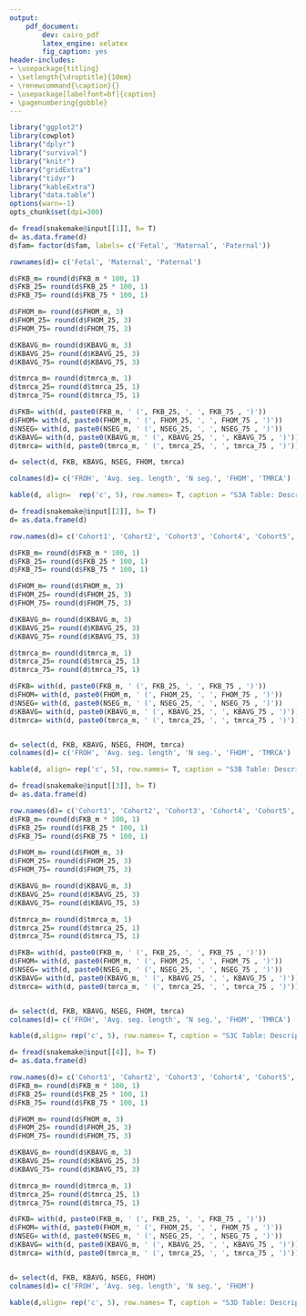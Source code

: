 ```yaml
---
output:
    pdf_document:
        dev: cairo_pdf
        latex_engine: xelatex
        fig_caption: yes
header-includes:
- \usepackage{titling}
- \setlength{\droptitle}{10em}
- \renewcommand{\caption}{}
- \usepackage[labelfont=bf]{caption}
- \pagenumbering{gobble}
---
```


```r
library("ggplot2")
library(cowplot)
library("dplyr")
library("survival")
library("knitr")
library("gridExtra")
library("tidyr")
library("kableExtra")
library("data.table")
options(warn=-1)
opts_chunk$set(dpi=300)
```

```r
d= fread(snakemake@input[[1]], h= T)
d= as.data.frame(d)
d$fam= factor(d$fam, labels= c('Fetal', 'Maternal', 'Paternal'))

rownames(d)= c('Fetal', 'Maternal', 'Paternal')

d$FKB_m= round(d$FKB_m * 100, 1)
d$FKB_25= round(d$FKB_25 * 100, 1)
d$FKB_75= round(d$FKB_75 * 100, 1)

d$FHOM_m= round(d$FHOM_m, 3)
d$FHOM_25= round(d$FHOM_25, 3)
d$FHOM_75= round(d$FHOM_75, 3)

d$KBAVG_m= round(d$KBAVG_m, 3)
d$KBAVG_25= round(d$KBAVG_25, 3)
d$KBAVG_75= round(d$KBAVG_75, 3)

d$tmrca_m= round(d$tmrca_m, 1)
d$tmrca_25= round(d$tmrca_25, 1)
d$tmrca_75= round(d$tmrca_75, 1)

d$FKB= with(d, paste0(FKB_m, ' (', FKB_25, ', ', FKB_75 , ')'))
d$FHOM= with(d, paste0(FHOM_m, ' (', FHOM_25, ', ', FHOM_75 , ')'))
d$NSEG= with(d, paste0(NSEG_m, ' (', NSEG_25, ', ', NSEG_75 , ')'))
d$KBAVG= with(d, paste0(KBAVG_m, ' (', KBAVG_25, ', ', KBAVG_75 , ')'))
d$tmrca= with(d, paste0(tmrca_m, ' (', tmrca_25, ', ', tmrca_75 , ')'))

d= select(d, FKB, KBAVG, NSEG, FHOM, tmrca)

colnames(d)= c('FROH', 'Avg. seg. length', 'N seg.', 'FHOM', 'TMRCA')

kable(d, align=  rep('c', 5), row.names= T, caption = "S3A Table: Description of autozygosity measures in Norwegian parent-offspring trios in all sub-cohorts.", booktabs = T) %>% kable_styling(latex_options= c('striped', 'scale_down')) %>% column_spec(1, bold = T, color = "black", background = "white") %>% footnote(general_title= '', general= c('Avg, average; FHOM, excess homozygosity; FROH, fraction of genome covered by autozygous segments; seg, segment; tmrca, time to most recent common ancestor.', 'Median (percentile 25, percentile 75) are shown for different autozygosity measures. Autozygosity was estimated using different parameters, according to the optimized parameteres, which are sub-cohort specific. See S3B, S3C and S4C Tables for additional information on cohort-specific values.'), threeparttable= T)

```

\pagebreak


```r
d= fread(snakemake@input[[2]], h= T)
d= as.data.frame(d)

row.names(d)= c('Cohort1', 'Cohort2', 'Cohort3', 'Cohort4', 'Cohort5', 'Cohort6')

d$FKB_m= round(d$FKB_m * 100, 1)
d$FKB_25= round(d$FKB_25 * 100, 1)
d$FKB_75= round(d$FKB_75 * 100, 1)

d$FHOM_m= round(d$FHOM_m, 3)
d$FHOM_25= round(d$FHOM_25, 3)
d$FHOM_75= round(d$FHOM_75, 3)

d$KBAVG_m= round(d$KBAVG_m, 3)
d$KBAVG_25= round(d$KBAVG_25, 3)
d$KBAVG_75= round(d$KBAVG_75, 3)

d$tmrca_m= round(d$tmrca_m, 1)
d$tmrca_25= round(d$tmrca_25, 1)
d$tmrca_75= round(d$tmrca_75, 1)

d$FKB= with(d, paste0(FKB_m, ' (', FKB_25, ', ', FKB_75 , ')'))
d$FHOM= with(d, paste0(FHOM_m, ' (', FHOM_25, ', ', FHOM_75 , ')'))
d$NSEG= with(d, paste0(NSEG_m, ' (', NSEG_25, ', ', NSEG_75 , ')'))
d$KBAVG= with(d, paste0(KBAVG_m, ' (', KBAVG_25, ', ', KBAVG_75 , ')'))
d$tmrca= with(d, paste0(tmrca_m, ' (', tmrca_25, ', ', tmrca_75 , ')'))


d= select(d, FKB, KBAVG, NSEG, FHOM, tmrca)
colnames(d)= c('FROH', 'Avg. seg. length', 'N seg.', 'FHOM', 'TMRCA')

kable(d, align= rep('c', 5), row.names= T, caption = "S3B Table: Description of autozygosity measures in Norwegian mothers in each sub-cohort.", booktabs = T) %>% kable_styling(latex_options= c('striped', 'scale_down')) %>% column_spec(1, bold = T, color = "black", background = "white") %>% footnote(general_title= '', general= c('Avg, average; seg, segment; TMRCA, time to most recent common ancestor.','Median (percentile 25, percentile 75) are shown for different autozygosity measures. Autozygosity was estimated using different parameters, according to the optimized parameteres, which are sub-cohort specific.'), threeparttable= T)
```

```r
d= fread(snakemake@input[[3]], h= T)
d= as.data.frame(d)

row.names(d)= c('Cohort1', 'Cohort2', 'Cohort3', 'Cohort4', 'Cohort5', 'Cohort6')
d$FKB_m= round(d$FKB_m * 100, 1)
d$FKB_25= round(d$FKB_25 * 100, 1)
d$FKB_75= round(d$FKB_75 * 100, 1)

d$FHOM_m= round(d$FHOM_m, 3)
d$FHOM_25= round(d$FHOM_25, 3)
d$FHOM_75= round(d$FHOM_75, 3)

d$KBAVG_m= round(d$KBAVG_m, 3)
d$KBAVG_25= round(d$KBAVG_25, 3)
d$KBAVG_75= round(d$KBAVG_75, 3)

d$tmrca_m= round(d$tmrca_m, 1)
d$tmrca_25= round(d$tmrca_25, 1)
d$tmrca_75= round(d$tmrca_75, 1)

d$FKB= with(d, paste0(FKB_m, ' (', FKB_25, ', ', FKB_75 , ')'))
d$FHOM= with(d, paste0(FHOM_m, ' (', FHOM_25, ', ', FHOM_75 , ')'))
d$NSEG= with(d, paste0(NSEG_m, ' (', NSEG_25, ', ', NSEG_75 , ')'))
d$KBAVG= with(d, paste0(KBAVG_m, ' (', KBAVG_25, ', ', KBAVG_75 , ')'))
d$tmrca= with(d, paste0(tmrca_m, ' (', tmrca_25, ', ', tmrca_75 , ')'))


d= select(d, FKB, KBAVG, NSEG, FHOM, tmrca)
colnames(d)= c('FROH', 'Avg. seg. length', 'N seg.', 'FHOM', 'TMRCA')

kable(d,align= rep('c', 5), row.names= T, caption = "S3C Table: Description of autozygosity measures in Norwegian fathers in each sub-cohort.", booktabs = T) %>% kable_styling(latex_options= c('striped', 'scale_down')) %>% column_spec(1, bold = T, color = "black", background = "white") %>% footnote(general_title= '', general= c('Avg, average; FHOM, excess homozygosity; FROH, fraction of genome covered by autozygous segments; seg, segment; TMRCA, time to most recent common ancestor.', 'Median (percentile 25, percentile 75) are shown for different autozygosity measures. Autozygosity was estimated using different parameters, according to the optimized parameteres, which are sub-cohort specific.'), threeparttable= T)
```

```r
d= fread(snakemake@input[[4]], h= T)
d= as.data.frame(d)

row.names(d)= c('Cohort1', 'Cohort2', 'Cohort3', 'Cohort4', 'Cohort5', 'Cohort6')
d$FKB_m= round(d$FKB_m * 100, 1)
d$FKB_25= round(d$FKB_25 * 100, 1)
d$FKB_75= round(d$FKB_75 * 100, 1)

d$FHOM_m= round(d$FHOM_m, 3)
d$FHOM_25= round(d$FHOM_25, 3)
d$FHOM_75= round(d$FHOM_75, 3)

d$KBAVG_m= round(d$KBAVG_m, 3)
d$KBAVG_25= round(d$KBAVG_25, 3)
d$KBAVG_75= round(d$KBAVG_75, 3)

d$tmrca_m= round(d$tmrca_m, 1)
d$tmrca_25= round(d$tmrca_25, 1)
d$tmrca_75= round(d$tmrca_75, 1)

d$FKB= with(d, paste0(FKB_m, ' (', FKB_25, ', ', FKB_75 , ')'))
d$FHOM= with(d, paste0(FHOM_m, ' (', FHOM_25, ', ', FHOM_75 , ')'))
d$NSEG= with(d, paste0(NSEG_m, ' (', NSEG_25, ', ', NSEG_75 , ')'))
d$KBAVG= with(d, paste0(KBAVG_m, ' (', KBAVG_25, ', ', KBAVG_75 , ')'))
d$tmrca= with(d, paste0(tmrca_m, ' (', tmrca_25, ', ', tmrca_75 , ')'))


d= select(d, FKB, KBAVG, NSEG, FHOM)
colnames(d)= c('FROH', 'Avg. seg. length', 'N seg.', 'FHOM')

kable(d,align= rep('c', 5), row.names= T, caption = "S3D Table: Description of autozygosity measures in Norwegian fetuses in each sub-cohort.", booktabs = T) %>% kable_styling(latex_options= c('striped', 'scale_down')) %>% column_spec(1, bold = T, color = "black", background = "white") %>% footnote(general_title= '', general= c('Avg, average; FHOM, excess homozygosity; FROH, fraction of genome covered by autozygous segments; seg, segment; TMRCA, time to most recent common ancestor.', 'Median (percentile 25, percentile 75) are shown for different autozygosity measures. Autozygosity was estimated using different parameters, according to the optimized parameteres, which are sub-cohort specific.'), threeparttable= T)
```
